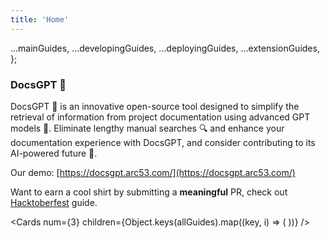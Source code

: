 ```yaml
---
title: 'Home'
---
```





  ...mainGuides,
  ...developingGuides,
  ...deployingGuides,
  ...extensionGuides,
};

###  **DocsGPT 🦖**

DocsGPT 🦖 is an innovative open-source tool designed to simplify the retrieval of information from project documentation using advanced GPT models 🤖. Eliminate lengthy manual searches 🔍 and enhance your documentation experience with DocsGPT, and consider contributing to its AI-powered future 🚀.

Our demo: [https://docsgpt.arc53.com/](https://docsgpt.arc53.com/)

Want to earn a cool shirt by submitting a **meaningful** PR, check out [Hacktoberfest](https://github.com/arc53/DocsGPT/blob/main/HACKTOBERFEST.md) guide.

<Cards
      num={3}
      children={Object.keys(allGuides).map((key, i) => (
        <Card
          key={i}
          title={allGuides[key].title}
          href={allGuides[key].href}
        />
      ))}
    />
